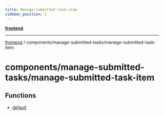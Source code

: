 ```yaml
---
title: Manage-submitted-task-item
sidebar_position: 1
---
```


[**frontend**](./manage-submitted-task-item/../../..)

***

[frontend](./manage-submitted-task-item/../../..) / components/manage-submitted-tasks/manage-submitted-task-item

# components/manage-submitted-tasks/manage-submitted-task-item

## Functions

- [default](./manage-submitted-task-item/functions/default)

